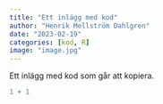 ```yaml
---
title: "Ett inlägg med kod"
author: "Henrik Mellström Dahlgren"
date: "2023-02-19"
categories: [kod, R]
image: "image.jpg"
---
```


Ett inlägg med kod som går att kopiera.

```r
1 + 1
```
